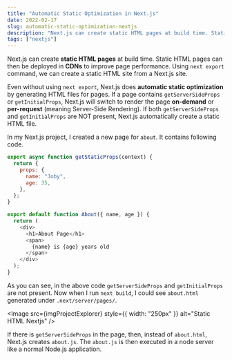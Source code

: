 ```yaml
---
title: "Automatic Static Optimization in Next.js"
date: 2022-02-17
slug: automatic-static-optimization-nextjs
description: "Next.js can create static HTML pages at build time. Static HTML pages can then be deployed in CDNs to improve page performance."
tags: ["nextjs"]
---
```



Next.js can create **static HTML pages** at build time. Static HTML pages can then be deployed in **CDNs** to improve page performance. Using `next export` command, we can create a static HTML site from a Next.js site.

Even without using `next export`, Next.js does **automatic static optimization** by generating HTML files for pages. If a page contains `getServerSideProps` or `getInitialProps`, Next.js will switch to render the page **on-demand** or **per-request** (meaning Server-Side Rendering). If both `getServerSideProps` and `getInitialProps` are NOT present, Next.js automatically create a static HTML file.

In my Next.js project, I created a new page for `about`. It contains following code.

```javascript
export async function getStaticProps(context) {
  return {
    props: {
      name: "Joby",
      age: 35,
    },
  };
}

export default function About({ name, age }) {
  return (
    <div>
      <h1>About Page</h1>
      <span>
        {name} is {age} years old
      </span>
    </div>
  );
}
```

As you can see, in the above code `getServerSideProps` and `getInitialProps` are not present. Now when I run `next build`, I could see `about.html` generated under `.next/server/pages/`.

<Image
  src={imgProjectExplorer}
  style={{ width: "250px" }}
  alt="Static HTML Nextjs"
/>

If there is `getServerSideProps` in the page, then, instead of `about.html`, Next.js creates `about.js`. The `about.js` is then executed in a node server like a normal Node.js application.
